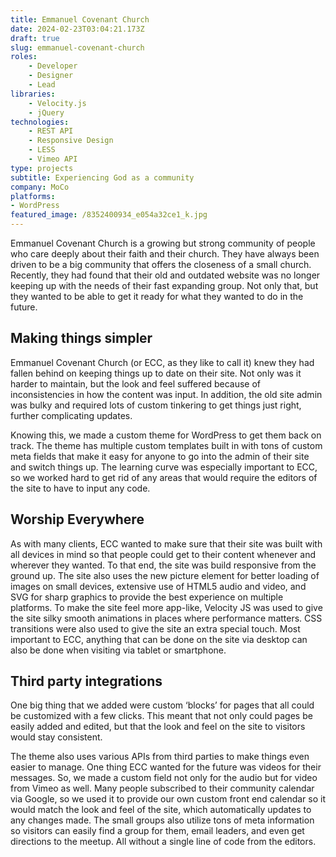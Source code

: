 ```yaml
---
title: Emmanuel Covenant Church
date: 2024-02-23T03:04:21.173Z
draft: true
slug: emmanuel-covenant-church
roles:
    - Developer
    - Designer
    - Lead
libraries:
    - Velocity.js
    - jQuery
technologies:
    - REST API
    - Responsive Design
    - LESS
    - Vimeo API
type: projects
subtitle: Experiencing God as a community
company: MoCo
platforms:
- WordPress
featured_image: /8352400934_e054a32ce1_k.jpg
---
```

Emmanuel Covenant Church is a growing but strong community of people who care deeply about their faith and their church. They have always been driven to be a big community that offers the closeness of a small church. Recently, they had found that their old and outdated website was no longer keeping up with the needs of their fast expanding group. Not only that, but they wanted to be able to get it ready for what they wanted to do in the future.


## Making things simpler

Emmanuel Covenant Church (or ECC, as they like to call it) knew they had fallen behind on keeping things up to date on their site. Not only was it harder to maintain, but the look and feel suffered because of inconsistencies in how the content was input. In addition, the old site admin was bulky and required lots of custom tinkering to get things just right, further complicating updates.

Knowing this, we made a custom theme for WordPress to get them back on track. The theme has multiple custom templates built in with tons of custom meta fields that make it easy for anyone to go into the admin of their site and switch things up. The learning curve was especially important to ECC, so we worked hard to get rid of any areas that would require the editors of the site to have to input any code.


## Worship Everywhere

As with many clients, ECC wanted to make sure that their site was built with all devices in mind so that people could get to their content whenever and wherever they wanted. To that end, the site was build responsive from the ground up. The site also uses the new picture element for better loading of images on small devices, extensive use of HTML5 audio and video, and SVG for sharp graphics to provide the best experience on multiple platforms. To make the site feel more app-like, Velocity JS was used to give the site silky smooth animations in places where performance matters. CSS transitions were also used to give the site an extra special touch. Most important to ECC, anything that can be done on the site via desktop can also be done when visiting via tablet or smartphone.


## Third party integrations

One big thing that we added were custom ‘blocks’ for pages that all could be customized with a few clicks. This meant that not only could pages be easily added and edited, but that the look and feel on the site to visitors would stay consistent.

The theme also uses various APIs from third parties to make things even easier to manage. One thing ECC wanted for the future was videos for their messages. So, we made a custom field not only for the audio but for video from Vimeo as well. Many people subscribed to their community calendar via Google, so we used it to provide our own custom front end calendar so it would match the look and feel of the site, which automatically updates to any changes made. The small groups also utilize tons of meta information so visitors can easily find a group for them, email leaders, and even get directions to the meetup. All without a single line of code from the editors.
